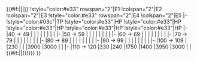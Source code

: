 {{#if:{{{rows|}}}||{{{!}} class="wikitable typography-xl-optout" align="center"}}
|-
!style="width:20%" rowspan="2"|Casual{{#if:{{{rows|}}}|<sup>{{Edit|Spring 2019 Event/Info/Casual HP}}</sup>}}
!style="color:#e33" rowspan="2"|E1
!colspan="2"|E2
!colspan="2"|E3
!style="color:#e33" rowspan="2"|E4
!colspan="2"|E5
|-
!style="color:#03c"|TP
!style="color:#e33"|HP
!style="color:#e33"|HP
!style="color:#e33"|HP
!style="color:#e33"|HP
!style="color:#e33"|HP
|-
|40 → 49
|
|
|
|
|
|
|
|
|-
|50 → 59
|
|
|
|
|
|
|
|
|-
|60 → 69
|
|
|
|
|
|
|
|
|-
|70 → 79
|
|
|
|
|
|
|
|
|-
|80 → 89
|
|
|
|
|
|
|
|
|-
|90 → 99
|
|
|
|
|
|
|
|
|-
|100 → 109
|
|230
|
|
|3900
|3000
|
|
|-
|110 → 120
|330
|240
|1750
|1400
|3950
|3000
|
|
{{#if:{{{rows|}}}||{{!}}} }}
